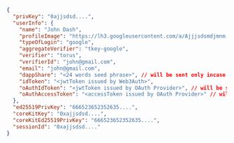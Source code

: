 ```json
{
  "privKey": "0ajjsdsd....",
  "userInfo": {
    "name": "John Dash",
    "profileImage": "https://lh3.googleusercontent.com/a/Ajjjsdsmdjmnm...",
    "typeOfLogin": "google",
    "aggregateVerifier": "tkey-google",
    "verifier": "torus",
    "verifierId": "john@gmail.com",
    "email": "john@gmail.com",
    "dappShare": "<24 words seed phrase>", // will be sent only incase of custom verifiers
    "idToken": "<jwtToken issued by Web3Auth>",
    "oAuthIdToken": "<jwtToken issued by OAuth Provider>", // will be sent only incase of custom verifiers
    "oAuthAccessToken": "<accessToken issued by OAuth Provider>" // will be sent only incase of custom verifiers
  },
  "ed25519PrivKey": "666523652352635....",
  "coreKitKey": "0xajjsdsd....",
  "coreKitEd25519PrivKey": "666523652352635....",
  "sessionId": "0xajjsdsd...."
}
```
